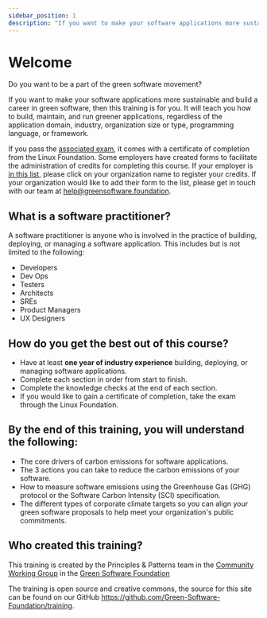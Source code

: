 ```yaml
---
sidebar_position: 1
description: "If you want to make your software applications more sustainable and build a career in green software, then this training is for you"
---
```


# Welcome

Do you want to be a part of the green software movement?

If you want to make your software applications more sustainable and build a career in green software, then this training is for you. It will teach you how to build, maintain, and run greener applications, regardless of the application domain, industry, organization size or type, programming language, or framework.

If you pass the [associated exam](https://grnsft.org/practitioner/lf-exam), it comes with a certificate of completion from the Linux Foundation. Some employers have created forms to facilitate the administration of credits for completing this course. If your employer is [in this list](https://docs.google.com/document/d/1Jv-f7wGyODzEySQFfVk6Vo_OAHWjf-jAdFmyfDQUgvU/edit?usp=sharing), please click on your organization name to register your credits. If your organization would like to add their form to the list, please get in touch with our team at help@greensoftware.foundation.

## What is a software practitioner?

A software practitioner is anyone who is involved in the practice of building, deploying, or managing a software application. This includes but is not limited to the following:

- Developers
- Dev Ops
- Testers
- Architects
- SREs
- Product Managers
- UX Designers

## How do you get the best out of this course?

- Have at least **one year of industry experience** building, deploying, or managing software applications.
- Complete each section in order from start to finish.
- Complete the knowledge checks at the end of each section.
- If you would like to gain a certificate of completion, take the exam through the Linux Foundation.

## By the end of this training, you will understand the following:

- The core drivers of carbon emissions for software applications.
- The 3 actions you can take to reduce the carbon emissions of your software.
- How to measure software emissions using the Greenhouse Gas (GHG) protocol or the Software Carbon Intensity (SCI) specification.
- The different types of corporate climate targets so you can align your green software proposals to help meet your organization's public commitments.

## Who created this training?

This training is created by the Principles & Patterns team in the [Community Working Group](https://community.greensoftware.foundation) in the [Green Software Foundation](https://greensoftware.foundation)

The training is open source and creative commons, the source for this site can be found on our GitHub https://github.com/Green-Software-Foundation/training.
